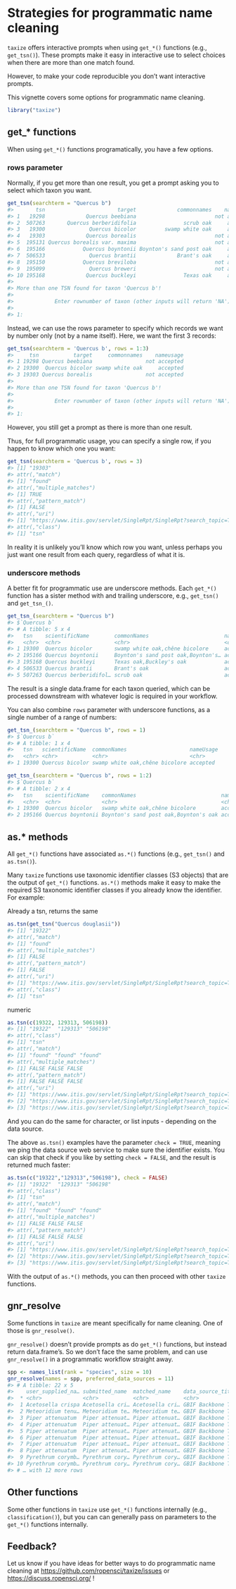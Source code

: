 <!--
%\VignetteEngine{knitr::knitr}
%\VignetteIndexEntry{Strategies for programmatic name cleaning}
%\VignetteEncoding{UTF-8}
-->



Strategies for programmatic name cleaning
=========================================

`taxize` offers interactive prompts when using `get_*()` functions (e.g., `get_tsn()`).
These prompts make it easy in interactive use to select choices when there are more
than one match found.

However, to make your code reproducible you don't want interactive prompts.

This vignette covers some options for programmatic name cleaning.


```r
library("taxize")
```

## get_* functions

When using `get_*()` functions programatically, you have a few options.

### rows parameter

Normally, if you get more than one result, you get a prompt asking you
to select which taxon you want.


```r
get_tsn(searchterm = "Quercus b")
#>       tsn                       target             commonnames    nameusage
#> 1   19298             Quercus beebiana                         not accepted
#> 2  507263       Quercus berberidifolia               scrub oak     accepted
#> 3   19300              Quercus bicolor         swamp white oak     accepted
#> 4   19303             Quercus borealis                         not accepted
#> 5  195131 Quercus borealis var. maxima                         not accepted
#> 6  195166            Quercus boyntonii Boynton's sand post oak     accepted
#> 7  506533              Quercus brantii             Brant's oak     accepted
#> 8  195150            Quercus breviloba                         not accepted
#> 9  195099              Quercus breweri                         not accepted
#> 10 195168             Quercus buckleyi               Texas oak     accepted
#>
#> More than one TSN found for taxon 'Quercus b'!
#>
#>             Enter rownumber of taxon (other inputs will return 'NA'):
#>
#> 1:
```

Instead, we can use the rows parameter to specify which records we want
by number only (not by a name itself). Here, we want the first 3 records:


```r
get_tsn(searchterm = 'Quercus b', rows = 1:3)
#>     tsn           target     commonnames    nameusage
#> 1 19298 Quercus beebiana                 not accepted
#> 2 19300  Quercus bicolor swamp white oak     accepted
#> 3 19303 Quercus borealis                 not accepted
#>
#> More than one TSN found for taxon 'Quercus b'!
#>
#>             Enter rownumber of taxon (other inputs will return 'NA'):
#>
#> 1:
```

However, you still get a prompt as there is more than one result.

Thus, for full programmatic usage, you can specify a single row, if you happen
to know which one you want:


```r
get_tsn(searchterm = 'Quercus b', rows = 3)
#> [1] "19303"
#> attr(,"match")
#> [1] "found"
#> attr(,"multiple_matches")
#> [1] TRUE
#> attr(,"pattern_match")
#> [1] FALSE
#> attr(,"uri")
#> [1] "https://www.itis.gov/servlet/SingleRpt/SingleRpt?search_topic=TSN&search_value=19303"
#> attr(,"class")
#> [1] "tsn"
```

In reality it is unlikely you'll know which row you want, unless perhaps you
just want one result from each query, regardless of what it is.

### underscore methods

A better fit for programmatic use are underscore methods. Each `get_*()` function
has a sister method with and trailing underscore, e.g., `get_tsn()` and `get_tsn_()`.


```r
get_tsn_(searchterm = "Quercus b")
#> $`Quercus b`
#> # A tibble: 5 x 4
#>   tsn    scientificName        commonNames                        nameUsage
#>   <chr>  <chr>                 <chr>                              <chr>    
#> 1 19300  Quercus bicolor       swamp white oak,chêne bicolore     accepted 
#> 2 195166 Quercus boyntonii     Boynton's sand post oak,Boynton's… accepted 
#> 3 195168 Quercus buckleyi      Texas oak,Buckley's oak            accepted 
#> 4 506533 Quercus brantii       Brant's oak                        accepted 
#> 5 507263 Quercus berberidifol… scrub oak                          accepted
```

The result is a single data.frame for each taxon queried, which can be
processed downstream with whatever logic is required in your workflow.

You can also combine `rows` parameter with underscore functions, as a single
number of a range of numbers:


```r
get_tsn_(searchterm = "Quercus b", rows = 1)
#> $`Quercus b`
#> # A tibble: 1 x 4
#>   tsn   scientificName  commonNames                    nameUsage
#>   <chr> <chr>           <chr>                          <chr>    
#> 1 19300 Quercus bicolor swamp white oak,chêne bicolore accepted
```


```r
get_tsn_(searchterm = "Quercus b", rows = 1:2)
#> $`Quercus b`
#> # A tibble: 2 x 4
#>   tsn    scientificName    commonNames                           nameUsage
#>   <chr>  <chr>             <chr>                                 <chr>    
#> 1 19300  Quercus bicolor   swamp white oak,chêne bicolore        accepted 
#> 2 195166 Quercus boyntonii Boynton's sand post oak,Boynton's oak accepted
```

## as.* methods

All `get_*()` functions have associated `as.*()` functions (e.g., `get_tsn()` and `as.tsn()`).

Many `taxize` functions use taxonomic identifier classes (S3 objects) that are the output
of `get_*()` functions. `as.*()` methods make it easy to make the required S3 taxonomic
identifier classes if you already know the identifier. For example:

Already a tsn, returns the same


```r
as.tsn(get_tsn("Quercus douglasii"))
#> [1] "19322"
#> attr(,"match")
#> [1] "found"
#> attr(,"multiple_matches")
#> [1] FALSE
#> attr(,"pattern_match")
#> [1] FALSE
#> attr(,"uri")
#> [1] "https://www.itis.gov/servlet/SingleRpt/SingleRpt?search_topic=TSN&search_value=19322"
#> attr(,"class")
#> [1] "tsn"
```

numeric


```r
as.tsn(c(19322, 129313, 506198))
#> [1] "19322"  "129313" "506198"
#> attr(,"class")
#> [1] "tsn"
#> attr(,"match")
#> [1] "found" "found" "found"
#> attr(,"multiple_matches")
#> [1] FALSE FALSE FALSE
#> attr(,"pattern_match")
#> [1] FALSE FALSE FALSE
#> attr(,"uri")
#> [1] "https://www.itis.gov/servlet/SingleRpt/SingleRpt?search_topic=TSN&search_value=19322" 
#> [2] "https://www.itis.gov/servlet/SingleRpt/SingleRpt?search_topic=TSN&search_value=129313"
#> [3] "https://www.itis.gov/servlet/SingleRpt/SingleRpt?search_topic=TSN&search_value=506198"
```

And you can do the same for character, or list inputs - depending on the data source.

The above `as.tsn()` examples have the parameter `check = TRUE`, meaning we ping the 
data source web service to make sure the identifier exists. You can skip that check 
if you like by setting `check = FALSE`, and the result is returned much faster:


```r
as.tsn(c("19322","129313","506198"), check = FALSE)
#> [1] "19322"  "129313" "506198"
#> attr(,"class")
#> [1] "tsn"
#> attr(,"match")
#> [1] "found" "found" "found"
#> attr(,"multiple_matches")
#> [1] FALSE FALSE FALSE
#> attr(,"pattern_match")
#> [1] FALSE FALSE FALSE
#> attr(,"uri")
#> [1] "https://www.itis.gov/servlet/SingleRpt/SingleRpt?search_topic=TSN&search_value=19322" 
#> [2] "https://www.itis.gov/servlet/SingleRpt/SingleRpt?search_topic=TSN&search_value=129313"
#> [3] "https://www.itis.gov/servlet/SingleRpt/SingleRpt?search_topic=TSN&search_value=506198"
```

With the output of `as.*()` methods, you can then proceed with other `taxize` functions.

## gnr_resolve

Some functions in `taxize` are meant specifically for name cleaning. One of those
is `gnr_resolve()`.

`gnr_resolve()` doesn't provide prompts as do `get_*()` functions, but instead
return data.frame's. So we don't face the same problem, and can use `gnr_resolve()`
in a programmatic workflow straight away.


```r
spp <- names_list(rank = "species", size = 10)
gnr_resolve(names = spp, preferred_data_sources = 11)
#> # A tibble: 22 x 5
#>    user_supplied_na… submitted_name  matched_name    data_source_tit… score
#>  * <chr>             <chr>           <chr>           <chr>            <dbl>
#>  1 Acetosella crispa Acetosella cri… Acetosella cri… GBIF Backbone T… 0.988
#>  2 Meteoridium tenu… Meteoridium te… Meteoridium te… GBIF Backbone T… 0.988
#>  3 Piper attenuatum  Piper attenuat… Piper attenuat… GBIF Backbone T… 0.988
#>  4 Piper attenuatum  Piper attenuat… Piper attenuat… GBIF Backbone T… 0.988
#>  5 Piper attenuatum  Piper attenuat… Piper attenuat… GBIF Backbone T… 0.988
#>  6 Piper attenuatum  Piper attenuat… Piper attenuat… GBIF Backbone T… 0.988
#>  7 Piper attenuatum  Piper attenuat… Piper attenuat… GBIF Backbone T… 0.988
#>  8 Piper attenuatum  Piper attenuat… Piper attenuat… GBIF Backbone T… 0.988
#>  9 Pyrethrum corymb… Pyrethrum cory… Pyrethrum cory… GBIF Backbone T… 0.988
#> 10 Pyrethrum corymb… Pyrethrum cory… Pyrethrum cory… GBIF Backbone T… 0.988
#> # … with 12 more rows
```

## Other functions

Some other functions in `taxize` use `get_*()` functions internally (e.g., `classification()`),
but you can can generally pass on parameters to the `get_*()` functions internally.


## Feedback?

Let us know if you have ideas for better ways to do programmatic name cleaning at 
<https://github.com/ropensci/taxize/issues> or <https://discuss.ropensci.org/> !
